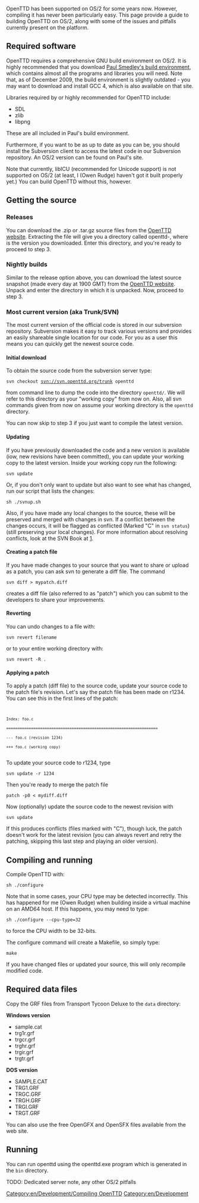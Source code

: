 [[Category:en/Development/Compiling OpenTTD]]
[[Category:en/Development]]
OpenTTD has been supported on OS/2 for some years now. However, compiling it has never been particularly easy. This page provide a guide to building OpenTTD on OS/2, along with some of the issues and pitfalls currently present on the platform.

==Required software==

OpenTTD requires a comprehensive GNU build environment on OS/2. It is highly recommended that you download [http://os2ports.smedley.info/index.php?page=build-environment Paul Smedley's build environment], which contains almost all the programs and libraries you will need. Note that, as of December 2009, the build environment is slightly outdated - you may want to download and install GCC 4, which is also available on that site.

Libraries required by or highly recommended for OpenTTD include:

* SDL
* zlib
* libpng

These are all included in Paul's build environment.

Furthermore, if you want to be as up to date as you can be, you should install the Subversion client to access the latest code in our Subversion repository. An OS/2 version can be found on Paul's site.

Note that currently, libICU (recommended for Unicode support) is not supported on OS/2 (at least, I (Owen Rudge) haven't got it built properly yet.) You can build OpenTTD without this, however.

== Getting the source ==
=== Releases ===
You can download the .zip or .tar.gz source files from the [http://www.openttd.org/download-trunk OpenTTD website]. Extracting the file will give you a directory called openttd-<version>, where <version> is the version you downloaded. Enter this directory, and you're ready to proceed to step 3.

=== Nightly builds ===
Similar to the release option above, you can download the latest source snapshot (made every day at 1900 GMT) from the [http://www.openttd.org/download-trunk OpenTTD website]. Unpack and enter the directory in which it is unpacked. Now, proceed to step 3.

=== Most current version (aka Trunk/SVN) ===
The most current version of the official code is stored in our subversion repository. Subversion makes it easy to track various versions and provides an easily shareable single location for our code. For you as a user this means you can quickly get the newest source code.

==== Initial download ====

To obtain the source code from the subversion server type:

<code>svn checkout svn://svn.openttd.org/trunk openttd</code>

from command line to dump the code into the directory <code>openttd/</code>. We will refer to this directory as your "working copy" from now on. Also, all svn commands given from now on assume your working directory is the <code>openttd</code> directory.

You can now skip to step 3 if you just want to compile the latest version.

==== Updating ====

If you have previously downloaded the code and a new version is available (iow, new revisions have been committed), you can update your working copy to the latest version. Inside your working copy run the following:

<code>svn update</code>

Or, if you don't only want to update but also want to see what has changed, run our script that lists the changes:

<code>sh ./svnup.sh</code>

Also, if you have made any local changes to the source, these will be preserved and merged with changes in svn. If a conflict between the changes occurs, it will be flagged as conflicted (Marked "C" in <code>svn status</code>) (still preserving your local changes). For more information about resolving conflicts, look at the SVN Book at [http://subversion.tigris.org].

====Creating a patch file====

If you have made changes to your source that you want to share or upload as a patch, you can ask svn to generate a diff file.
The command

<code>svn diff > mypatch.diff</code>

creates a diff file (also referred to as "patch") which you can submit to the developers to share your improvements.

====Reverting====

You can undo changes to a file with:

<code>svn revert filename</code>

or to your entire working directory with:

<code>svn revert -R .</code>

==== Applying a patch ====

To apply a patch (diff file) to the source code, update your source code to the patch file's revision. Let's say the patch file has been made on r1234. You can see this in the first lines of the patch:
<code>
 Index: foo.c
 ===================================================================
 --- foo.c (revision 1234)
 +++ foo.c (working copy)
 </code>
To update your source code to r1234, type

<code> svn update -r 1234</code>

Then you're ready to merge the patch file

<code> patch -p0 < mydiff.diff</code>

Now (optionally) update the source code to the newest revision with

<code> svn update</code>

If this produces conflicts (files marked with "C"), though luck, the patch doesn't work for the latest revision (you can always revert and retry the patching, skipping this last step and playing an older version).

== Compiling and running ==

Compile OpenTTD with:

<code>sh ./configure</code>

Note that in some cases, your CPU type may be detected incorrectly. This has happened for me (Owen Rudge) when building inside a virtual machine on an AMD64 host. If this happens, you may need to type:

<code>sh ./configure --cpu-type=32</code>

to force the CPU width to be 32-bits.

The configure command will create a Makefile, so simply type:

<code>make</code>

If you have changed files or updated your source, this will only recompile modified code.

== Required data files ==

Copy the GRF files from Transport Tycoon Deluxe to the <code>data</code> directory:

'''Windows version'''
*sample.cat
*trg1r.grf
*trgcr.grf
*trghr.grf
*trgir.grf
*trgtr.grf

'''DOS version'''
*SAMPLE.CAT
*TRG1.GRF
*TRGC.GRF
*TRGH.GRF
*TRGI.GRF
*TRGT.GRF

You can also use the free OpenGFX and OpenSFX files available from the web site.

== Running ==
You can run openttd using the openttd.exe program which is generated in the <code>bin</code> directory.

TODO: Dedicated server note, any other OS/2 pitfalls
